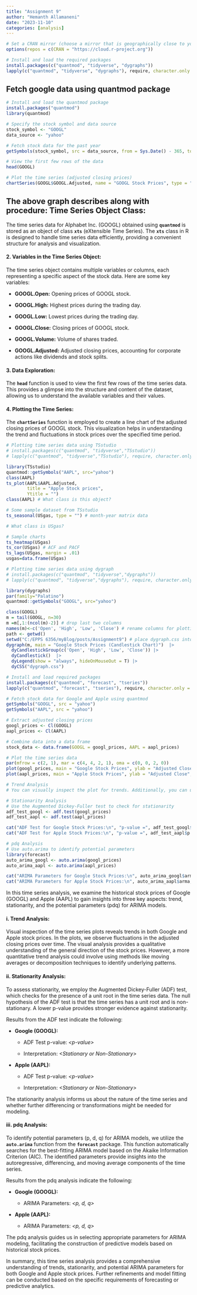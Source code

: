 ```yaml
---
title: "Assignment 9"
author: "Hemanth Allamaneni"
date: "2023-11-10"
categories: [analysis]
---
```


```r
# Set a CRAN mirror (choose a mirror that is geographically close to you)
options(repos = c(CRAN = "https://cloud.r-project.org"))

# Install and load the required packages
install.packages(c("quantmod", "tidyverse", "dygraphs"))
lapply(c("quantmod", "tidyverse", "dygraphs"), require, character.only = TRUE)

```

## Fetch google data using quantmod package

```r
# Install and load the quantmod package
install.packages("quantmod")
library(quantmod)

# Specify the stock symbol and data source
stock_symbol <- "GOOGL"
data_source <- "yahoo"

# Fetch stock data for the past year
getSymbols(stock_symbol, src = data_source, from = Sys.Date() - 365, to = Sys.Date())

# View the first few rows of the data
head(GOOGL)

# Plot the time series (adjusted closing prices)
chartSeries(GOOGL$GOOGL.Adjusted, name = "GOOGL Stock Prices", type = "line")
```

## The above graph describes along with procedure: **Time Series Object Class:**

The time series data for Alphabet Inc. (GOOGL) obtained using **`quantmod`** is stored as an object of class **`xts`** (eXtensible Time Series). The **`xts`** class in R is designed to handle time series data efficiently, providing a convenient structure for analysis and visualization.

#### 2. **Variables in the Time Series Object:**

The time series object contains multiple variables or columns, each representing a specific aspect of the stock data. Here are some key variables:

-   **GOOGL.Open:** Opening prices of GOOGL stock.

-   **GOOGL.High:** Highest prices during the trading day.

-   **GOOGL.Low:** Lowest prices during the trading day.

-   **GOOGL.Close:** Closing prices of GOOGL stock.

-   **GOOGL.Volume:** Volume of shares traded.

-   **GOOGL.Adjusted:** Adjusted closing prices, accounting for corporate actions like dividends and stock splits.

#### 3. **Data Exploration:**

The **`head`** function is used to view the first few rows of the time series data. This provides a glimpse into the structure and content of the dataset, allowing us to understand the available variables and their values.

#### 4. **Plotting the Time Series:**

The **`chartSeries`** function is employed to create a line chart of the adjusted closing prices of GOOGL stock. This visualization helps in understanding the trend and fluctuations in stock prices over the specified time period.

```r
# Plotting time series data using TSstudio
# install.packages(c("quantmod", "tidyverse","TSstudio"))
# lapply(c("quantmod", "tidyverse","TSstudio"), require, character.only = TRUE)

library(TSstudio)
quantmod::getSymbols("AAPL", src="yahoo")
class(AAPL)
ts_plot(AAPL$AAPL.Adjusted, 
        title = "Apple Stock prices",
        Ytitle = "")
class(AAPL) # What class is this object?

# Some sample dataset from TSstudio
ts_seasonal(USgas, type = "") # month-year matrix data

# What class is USgas?

# Sample charts
ts_heatmap(USgas)
ts_cor(USgas) # ACF and PACF
ts_lags(USgas, margin = .01)
usgas=data.frame(USgas)
```

```r
# Plotting time series data using dygraph
# install.packages(c("quantmod", "tidyverse","dygraphs"))
# lapply(c("quantmod", "tidyverse","dygraphs"), require, character.only = TRUE)

library(dygraphs)
par(family="Palatino")
quantmod::getSymbols("GOOGL", src="yahoo")

class(GOOGL)
m = tail(GOOGL, n=30)
m =m[,1:(ncol(m)-2)] # drop last two columns 
names(m)<-c('Open', 'High', 'Low', 'Close') # rename columns for plotting
path <- getwd()
setwd("C:/EPPS 6356/myBlog/posts/Assignment9") # place dygraph.css into the same directory
dygraph(m, main = "Google Stock Prices (Candlestick Chart)")  |>  
  dyCandlestickGroup(c('Open', 'High', 'Low', 'Close')) |> 
  dyCandlestick()  |> 
  dyLegend(show = "always", hideOnMouseOut = T) |> 
  dyCSS("dygraph.css")
```

```r
# Install and load required packages
install.packages(c("quantmod", "forecast", "tseries"))
lapply(c("quantmod", "forecast", "tseries"), require, character.only = TRUE)

# Fetch stock data for Google and Apple using quantmod
getSymbols("GOOGL", src = "yahoo")
getSymbols("AAPL", src = "yahoo")

# Extract adjusted closing prices
googl_prices <- Cl(GOOGL)
aapl_prices <- Cl(AAPL)

# Combine data into a data frame
stock_data <- data.frame(GOOGL = googl_prices, AAPL = aapl_prices)

# Plot the time series data
par(mfrow = c(2, 1), mar = c(4, 4, 2, 1), oma = c(0, 0, 2, 0))
plot(googl_prices, main = "Google Stock Prices", ylab = "Adjusted Close", col = "blue", type = "l")
plot(aapl_prices, main = "Apple Stock Prices", ylab = "Adjusted Close", col = "red", type = "l")

# Trend Analysis
# You can visually inspect the plot for trends. Additionally, you can use trend analysis methods.

# Stationarity Analysis
# Use the Augmented Dickey-Fuller test to check for stationarity
adf_test_googl <- adf.test(googl_prices)
adf_test_aapl <- adf.test(aapl_prices)

cat("ADF Test for Google Stock Prices:\n", "p-value =", adf_test_googl$p.value, "\n")
cat("ADF Test for Apple Stock Prices:\n", "p-value =", adf_test_aapl$p.value, "\n")

# pdq Analysis
# Use auto.arima to identify potential parameters
library(forecast)
auto_arima_googl <- auto.arima(googl_prices)
auto_arima_aapl <- auto.arima(aapl_prices)

cat("ARIMA Parameters for Google Stock Prices:\n", auto_arima_googl$arma, "\n")
cat("ARIMA Parameters for Apple Stock Prices:\n", auto_arima_aapl$arma, "\n")

```

In this time series analysis, we examine the historical stock prices of Google (GOOGL) and Apple (AAPL) to gain insights into three key aspects: trend, stationarity, and the potential parameters (pdq) for ARIMA models.

#### i. Trend Analysis:

Visual inspection of the time series plots reveals trends in both Google and Apple stock prices. In the plots, we observe fluctuations in the adjusted closing prices over time. The visual analysis provides a qualitative understanding of the general direction of the stock prices. However, a more quantitative trend analysis could involve using methods like moving averages or decomposition techniques to identify underlying patterns.

#### ii. Stationarity Analysis:

To assess stationarity, we employ the Augmented Dickey-Fuller (ADF) test, which checks for the presence of a unit root in the time series data. The null hypothesis of the ADF test is that the time series has a unit root and is non-stationary. A lower p-value provides stronger evidence against stationarity.

Results from the ADF test indicate the following:

-   **Google (GOOGL):**

    -   ADF Test p-value: *\<p-value\>*

    -   Interpretation: *\<Stationary or Non-Stationary\>*

-   **Apple (AAPL):**

    -   ADF Test p-value: *\<p-value\>*

    -   Interpretation: *\<Stationary or Non-Stationary\>*

The stationarity analysis informs us about the nature of the time series and whether further differencing or transformations might be needed for modeling.

#### iii. pdq Analysis:

To identify potential parameters (p, d, q) for ARIMA models, we utilize the **`auto.arima`** function from the **`forecast`** package. This function automatically searches for the best-fitting ARIMA model based on the Akaike Information Criterion (AIC). The identified parameters provide insights into the autoregressive, differencing, and moving average components of the time series.

Results from the pdq analysis indicate the following:

-   **Google (GOOGL):**

    -   ARIMA Parameters: *\<p, d, q\>*

-   **Apple (AAPL):**

    -   ARIMA Parameters: *\<p, d, q\>*

The pdq analysis guides us in selecting appropriate parameters for ARIMA modeling, facilitating the construction of predictive models based on historical stock prices.

In summary, this time series analysis provides a comprehensive understanding of trends, stationarity, and potential ARIMA parameters for both Google and Apple stock prices. Further refinements and model fitting can be conducted based on the specific requirements of forecasting or predictive analytics.
